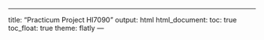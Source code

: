 ---
title: "Practicum Project HI7090"
output: html
  html_document:
    toc: true
    toc_float: true
    theme: flatly
—

